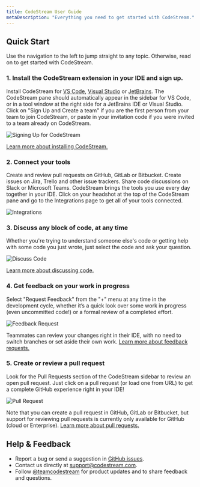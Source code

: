 ```yaml
---
title: CodeStream User Guide
metaDescription: "Everything you need to get started with CodeStream."
---
```


## Quick Start

Use the navigation to the left to jump straight to any topic. Otherwise, read on
to get started with CodeStream.

### 1. Install the CodeStream extension in your IDE and sign up.

Install CodeStream for [VS
Code](https://marketplace.visualstudio.com/items?itemName=CodeStream.codestream),
[Visual
Studio](https://marketplace.visualstudio.com/items?itemName=CodeStream.codestream-vs) or
[JetBrains](https://plugins.jetbrains.com/plugin/12206-codestream). The CodeStream pane should
automatically appear in the sidebar for VS Code, or in a tool window at the
right side for a JetBrains IDE or Visual Studio. Click on "Sign Up and Create a
team" if you are the first person from your team to join CodeStream, or paste in
your invitation code if you were invited to a team already on CodeStream.

![Signing Up for CodeStream](/assets/images/QS-SignUp3.png)

[Learn more about installing CodeStream.](../gettingStarted/install-codestream)

### 2. Connect your tools

Create and review pull requests on GitHub, GitLab or Bitbucket. Create issues on
Jira, Trello and other issue trackers. Share code discussions on Slack or
Microsoft Teams. CodeStream brings the tools you use every day together in your
IDE. Click on your headshot at the top of the CodeStream pane and go to the
Integrations page to get all of your tools connected.

![Integrations](/assets/images/QS-Integrations.png)

### 3. Discuss any block of code, at any time

Whether you're trying to understand someone else's code or getting help with
some code you just wrote, just select the code and ask your question.

![Discuss Code](/assets/images/QS-DiscussCode1.png)

[Learn more about discussing code.](../workflow/discuss-code)

### 4. Get feedback on your work in progress

Select "Request Feedback" from the "+" menu at any time in the development
cycle, whether it’s a quick look over some work in progress (even uncommitted
code!) or a formal review of a completed effort.

![Feedback Request](/assets/images/QS-FeedbackRequest.png)

Teammates can review your changes right in their IDE, with no need to switch
branches or set aside their own work. [Learn more about feedback
requests.](../workflow/feedback-requests)

### 5. Create or review a pull request

Look for the Pull Requests section of the CodeStream sidebar to review an open
pull request. Just click on a pull request (or load one from URL) to get a
complete GitHub experience right in your IDE!

![Pull Request](/assets/images/QS-PullRequest.png)

Note that you can create a pull request in GitHub, GitLab or Bitbucket, but
support for reviewing pull requests is currently only available for GitHub
(cloud or Enterprise). [Learn more about pull requests.](../workflow/pull-requests)

## Help & Feedback

* Report a bug or send a suggestion in [GitHub issues](https://github.com/TeamCodeStream/CodeStream/issues).
* Contact us directly at [support@codestream.com](mailto:support@codestream.com).
* Follow [@teamcodestream](http://twitter.com/teamcodestream) for product updates and to share feedback and questions.